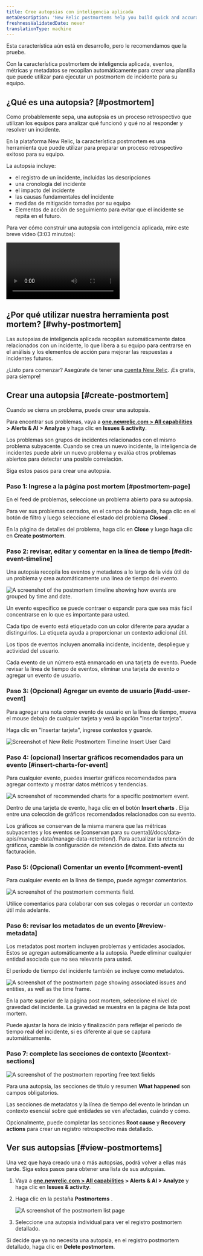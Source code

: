 ```yaml
---
title: Cree autopsias con inteligencia aplicada
metaDescription: 'New Relic postmortems help you build quick and accurate postmortems by collecting events, metrics, and metadata automatically.'
freshnessValidatedDate: never
translationType: machine
---
```









<Callout title="Vista previa pública">
  Esta característica aún está en desarrollo, pero le recomendamos que la pruebe.
</Callout>

Con la característica postmortem de inteligencia aplicada, eventos, métricas y metadatos se recopilan automáticamente para crear una plantilla que puede utilizar para ejecutar un postmortem de incidente para su equipo.

## ¿Qué es una autopsia? [#postmortem]

Como probablemente sepa, una autopsia es un proceso retrospectivo que utilizan los equipos para analizar qué funcionó y qué no al responder y resolver un incidente.

En la plataforma New Relic, la característica postmortem es una herramienta que puede utilizar para preparar un proceso retrospectivo exitoso para su equipo.

La autopsia incluye:

* el registro de un incidente, incluidas las descripciones
* una cronología del incidente
* el impacto del incidente
* las causas fundamentales del incidente
* medidas de mitigación tomadas por su equipo
* Elementos de acción de seguimiento para evitar que el incidente se repita en el futuro.

Para ver cómo construir una autopsia con inteligencia aplicada, mire este breve video (3:03 minutos):

<Video
  type="wistia"
  id="b0jcdks8eb"
/>

## ¿Por qué utilizar nuestra herramienta post mortem? [#why-postmortem]

Las autopsias de inteligencia aplicada recopilan automáticamente datos relacionados con un incidente, lo que libera a su equipo para centrarse en el análisis y los elementos de acción para mejorar las respuestas a incidentes futuros.

¿Listo para comenzar? Asegúrate de tener una [cuenta New Relic](https://newrelic.com/signup). ¡Es gratis, para siempre!

## Crear una autopsia [#create-postmortem]

Cuando se cierra un problema, puede crear una autopsia.

Para encontrar sus problemas, vaya a <DoNotTranslate>**[one.newrelic.com > All capabilities](https://one.newrelic.com/all-capabilities) > Alerts & AI > Analyze**</DoNotTranslate> y haga clic en <DoNotTranslate>**Issues & activity**</DoNotTranslate>.

Los problemas son grupos de incidentes relacionados con el mismo problema subyacente. Cuando se crea un nuevo incidente, la inteligencia de incidentes puede abrir un nuevo problema y evalúa otros problemas abiertos para detectar una posible correlación.

Siga estos pasos para crear una autopsia.

### Paso 1: Ingrese a la página post mortem [#postmortem-page]

En el feed de problemas, seleccione un problema abierto para su autopsia.

Para ver sus problemas cerrados, en el campo de búsqueda, haga clic en el botón de filtro y luego seleccione el estado del problema <DoNotTranslate>**Closed**</DoNotTranslate> .

En la página de detalles del problema, haga clic en <DoNotTranslate>**Close**</DoNotTranslate> y luego haga clic en <DoNotTranslate>**Create postmortem**</DoNotTranslate>.

### Paso 2: revisar, editar y comentar en la línea de tiempo [#edit-event-timeline]

Una autopsia recopila los eventos y metadatos a lo largo de la vida útil de un problema y crea automáticamente una línea de tiempo del evento.

<img
  title="The postmortem timeline"
  alt="A screenshot of the postmortem timeline showing how events are grouped by time and date."
  src={accountsPostmortem1}
/>

<figcaption>
  Un evento específico se puede contraer o expandir para que sea más fácil concentrarse en lo que es importante para usted.
</figcaption>

Cada tipo de evento está etiquetado con un color diferente para ayudar a distinguirlos. La etiqueta ayuda a proporcionar un contexto adicional útil.

Los tipos de eventos incluyen anomalía incidente, incidente, despliegue y actividad del usuario.

Cada evento de un número está enmarcado en una tarjeta de evento. Puede revisar la línea de tiempo de eventos, eliminar una tarjeta de evento o agregar un evento de usuario.

### Paso 3: (Opcional) Agregar un evento de usuario [#add-user-event]

<Callout variant="tip">
  Para agregar una nota como evento de usuario en la línea de tiempo, mueva el mouse debajo de cualquier tarjeta y verá la opción "Insertar tarjeta".
</Callout>

Haga clic en "Insertar tarjeta", ingrese contextos y guarde.

<img
  title="postmortem-2.png"
  alt="Screenshot of New Relic Postmortem Timeline Insert User Card"
  src={accountsPostmortem2}
/>

### Paso 4: (opcional) Insertar gráficos recomendados para un evento [#insert-charts-for-event]

Para cualquier evento, puedes insertar gráficos recomendados para agregar contexto y mostrar datos métricos y tendencias.

<img
  title="Postmortem recommended charts"
  alt="A screenshot of recommended charts for a specific postmortem event."
  src={accountsPostmortem3}
/>

Dentro de una tarjeta de evento, haga clic en el botón <DoNotTranslate>**Insert charts**</DoNotTranslate> . Elija entre una colección de gráficos recomendados relacionados con su evento.

<Callout variant="important">
  Los gráficos se conservan de la misma manera que las métricas subyacentes y los eventos se [conservan para su cuenta](/docs/data-apis/manage-data/manage-data-retention/). Para actualizar la retención de gráficos, cambie la configuración de retención de datos. Esto afecta su facturación.
</Callout>

### Paso 5: (Opcional) Comentar un evento [#comment-event]

Para cualquier evento en la línea de tiempo, puede agregar comentarios.

<img
  title="Postmortem comments"
  alt="A screenshot of the postmortem comments field."
  src={accountsPostmortem4}
/>

<figcaption>
  Utilice comentarios para colaborar con sus colegas o recordar un contexto útil más adelante.
</figcaption>

### Paso 6: revisar los metadatos de un evento [#review-metadata]

Los metadatos post mortem incluyen problemas y entidades asociados. Estos se agregan automáticamente a la autopsia. Puede eliminar cualquier entidad asociada que no sea relevante para usted.

El período de tiempo del incidente también se incluye como metadatos.

<img
  title="Postmortem metadata"
  alt="A screenshot of the postmortem page showing associated issues and entities, as well as the time frame."
  src={accountsPostmortem5}
/>

En la parte superior de la página post mortem, seleccione el nivel de gravedad del incidente. La gravedad se muestra en la página de lista post mortem.

Puede ajustar la hora de inicio y finalización para reflejar el período de tiempo real del incidente, si es diferente al que se captura automáticamente.

### Paso 7: complete las secciones de contexto [#context-sections]

<img
  title="Postmortem context fields"
  alt="A screenshot of the postmortem reporting free text fields"
  src={accountsPostmortem6}
/>

Para una autopsia, las secciones de título y resumen <DoNotTranslate>**What happened**</DoNotTranslate> son campos obligatorios.

Las secciones de metadatos y la línea de tiempo del evento le brindan un contexto esencial sobre qué entidades se ven afectadas, cuándo y cómo.

Opcionalmente, puede completar las secciones <DoNotTranslate>**Root cause**</DoNotTranslate> y <DoNotTranslate>**Recovery actions**</DoNotTranslate> para crear un registro retrospectivo más detallado.

## Ver sus autopsias [#view-postmortems]

Una vez que haya creado una o más autopsias, podrá volver a ellas más tarde. Siga estos pasos para obtener una lista de sus autopsias.

1. Vaya a <DoNotTranslate>**[one.newrelic.com > All capabilities](https://one.newrelic.com/all-capabilities) > Alerts & AI > Analyze**</DoNotTranslate> y haga clic en <DoNotTranslate>**Issues & activity**</DoNotTranslate>.

2. Haga clic en la pestaña <DoNotTranslate>**Postmortems**</DoNotTranslate> .

   <img
     title="Postmortem list page"
     alt="A screenshot of the postmortem list page"
     src={accountsPostmortemEdit}
   />

3. Seleccione una autopsia individual para ver el registro postmortem detallado.

Si decide que ya no necesita una autopsia, en el registro postmortem detallado, haga clic en <DoNotTranslate>**Delete postmortem**</DoNotTranslate>.
